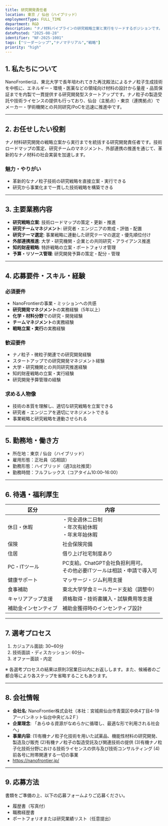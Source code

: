 ```yaml
---
title: 研究開発責任者
location: 東京 / 仙台（ハイブリッド）
employmentType: FULL_TIME
department: R&D
description: "ナノ材料パイプラインの研究戦略立案と実行をリードするポジションです。"
datePosted: "2025-08-28"
identifier: "NF-2025-1001"
tags: ["リーダーシップ","ナノマテリアル","戦略"]
priority: "high"
---
```


## 1. 私たちについて

NanoFrontierは、東北大学で長年培われてきた再沈殿法によるナノ粒子生成技術を中核に、エネルギー・環境・医薬などの領域向け材料の設計から量産・品質保証までを内製で一貫提供する研究開発型スタートアップです。ナノ粒子の製造受託や技術ライセンスの提供も行っており、仙台（主拠点）・東京（連携拠点）でメーカー・学術機関との共同研究/PoCを迅速に推進中です。

---

## 2. **お任せしたい役割**

ナノ材料研究開発の戦略立案から実行までを統括する研究開発責任者です。技術ロードマップの策定、研究チームのマネジメント、外部連携の推進を通じて、革新的なナノ材料の社会実装を加速します。

### 魅力・やりがい

- 革新的なナノ粒子技術の研究戦略を直接立案・実行できる
- 研究から事業化まで一貫した技術戦略を構築できる

---

## 3. 主要業務内容

- **研究戦略立案**: 技術ロードマップの策定・更新・推進
- **研究チームマネジメント**: 研究者・エンジニアの育成・評価・配置
- **研究テーマ選定**: 事業戦略に連動した研究テーマの選定・優先順位付け
- **外部連携推進**: 大学・研究機関・企業との共同研究・アライアンス推進
- **知的財産戦略**: 特許戦略の立案・ポートフォリオ管理
- **予算・リソース管理**: 研究開発予算の策定・配分・管理

---

## 4. 応募要件・スキル・経験

### 必須要件

- NanoFrontierの事業・ミッションへの共感
- **研究開発マネジメント**の実務経験（5年以上）
- **化学・材料分野**での研究・開発経験
- **チームマネジメント**の実務経験
- **戦略立案・実行**の実務経験

### 歓迎要件

- ナノ粒子・微粒子関連での研究開発経験
- スタートアップでの研究開発マネジメント経験
- 大学・研究機関との共同研究推進経験
- 知的財産戦略の立案・実行経験
- 研究開発予算管理の経験

### 求める人物像

- 技術の本質を理解し、適切な研究戦略を立案できる
- 研究者・エンジニアを適切にマネジメントできる
- 事業戦略と研究戦略を連動させられる

---

## 5. 勤務地・働き方

- 所在地：東京 / 仙台（ハイブリッド）
- 雇用形態：正社員（応相談）
- 勤務形態：ハイブリッド（週3出社推奨）
- 勤務時間：フルフレックス（コアタイム10:00–16:00）

---

## 6. 待遇・福利厚生

| 区分 | 内容 |
| --- | --- |
| 休日・休暇 | ・完全週休二日制<br/>・年次有給休暇<br/>・年末年始休暇 |
| 保険 | 社会保険完備 |
| 住居 | 借り上げ社宅制度あり |
| PC・ITツール | PC支給。ChatGPT会社負担利用可。<br/>その他必要ITツールは相談・申請で導入可 |
| 健康サポート | マッサージ・ジム利用支援 |
| 食事補助 | 東北大学学食ミールカード支給（調整中） |
| キャリアアップ支援 | 資格取得・技術書購入・試験費用等支援 |
| 補助金インセンティブ | 補助金獲得時のインセンティブ設計 |

---

## 7. 選考プロセス

1. カジュアル面談: 30~60分
2. 技術面談・ディスカッション: 60分~
3. オファー面談・内定

※ 各選考プロセスの結果は原則3営業日以内にお返しします。また、候補者のご都合等により各ステップを省略することもあります。

---

## 8. 会社情報

- **会社名**: NanoFrontier株式会社（本社：宮城県仙台市青葉区中央4丁目4-19アーバンネット仙台中央ビル2Ｆ）
- **企業理念**: 「あらゆる資源がなめらかに循環し、最適な形で利用される社会へ」
- **事業内容**: 
  (1)有機ナノ粒子化技術を用いた試薬品、機能性材料の研究開発、製造及び販売
  (2)有機ナノ粒子の製造受託及び関連技術の提供
  (3)有機ナノ粒子化技術分野における技術ライセンスの供与及び技術コンサルティング
  (4)前各号に附帯関連する一切の事業
- https://nanofrontier.jp/

---

## 9. 応募方法

書類をご準備の上、以下の応募フォームよりご応募ください。

- 履歴書（写真付）
- 職務経歴書
- ポートフォリオまたは研究業績リスト（任意提出）


